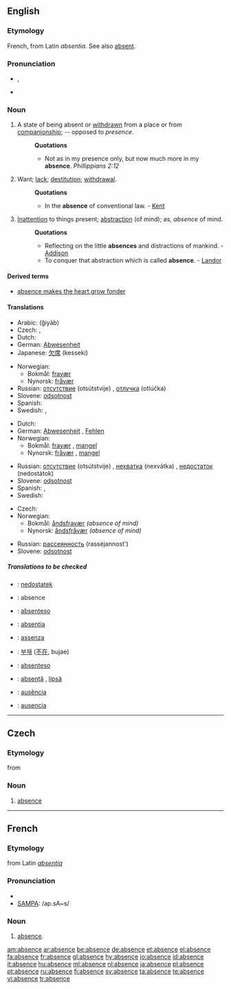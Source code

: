 ==English==

===Etymology===
French, from Latin ''absentia''. See also [[absent]].

===Pronunciation===
*{{IPA|/ˈæbsəns/}}, {{SAMPA|/"{bs@ns/}}
*{{audio|en-us-absence.ogg|Audio (US)}}

===Noun===
{{en-noun}}

#A state of being absent or [[withdrawn]] from a place or from [[companionship]]; -- opposed to ''presence''.
#:'''Quotations'''
#:*Not as in my presence only, but now much more in my '''absence'''. ''Phillippians 2:12''
#Want; [[lack]]; [[destitution]]; [[withdrawal]].
#:'''Quotations'''
#:*In the '''absence''' of conventional law. - [[Kent]]
#[[Inattention]] to things present; [[abstraction]] (of mind); as, ''absence'' of mind.
#:'''Quotations'''
#:*Reflecting on the little '''absences''' and distractions of mankind. - [[Addison]]
#:*To conquer that abstraction which is called '''absence'''. - [[Landor]]

====Derived terms====
*[[absence makes the heart grow fonder]]

====Translations====
{{trans-top|state of being absent}}
* Arabic: {{ARchar|[[غياب]]}} (ğiyāb) {{m}}
* Czech: {{t-|cs|nepřítomnost|f}}, {{t-|cs|absence|f}}
* Dutch: {{t+|nl|afwezigheid|f}}
* German: [[Abwesenheit]] {{f}}
* Japanese: [[欠席]] (kesseki)
{{trans-mid}}
* Norwegian:
** Bokmål: [[fravær]] {{n}}
** Nynorsk: [[fråvær]] {{n}}
* Russian: [[отсутствие]] (otsútstvije) {{n}}, [[отлучка]] (otlúčka) {{f}}
* Slovene: [[odsotnost]] {{f}}
* Spanish: {{t-|es|ausencia|f}}
* Swedish: {{t|sv|frånvaro|c}}, {{t|sv|bortavaro|c}}
{{trans-bottom}}

{{trans-top|want; lack; destitution; withdrawal}}
* Dutch: {{t+|nl|afwezigheid|f}}
* German: [[Abwesenheit]] {{f}}, [[Fehlen]] {{n}}
* Norwegian:
** Bokmål: [[fravær]] {{n}}, [[mangel]] {{m}}
** Nynorsk: [[fråvær]] {{n}}, [[mangel]] {{m}}
{{trans-mid}}
* Russian: [[отсутствие]] (otsútstvije) {{n}}, [[нехватка]] (nexvátka) {{f}}, [[недостаток]] (nedostátok) {{m}}
* Slovene: [[odsotnost]] {{f}}
* Spanish: {{t-|es|ausencia|f}}, {{t+|es|falta|f}}
* Swedish: {{t|sv|frånvaro|c}}
{{trans-bottom}}

{{trans-top|inattention to things present}}
* Czech: {{t-|cs|nepřítomnost|f}}
* Norwegian:
** Bokmål: [[åndsfravær]] {{n}} ''(absence of mind)''
** Nynorsk: [[åndsfråvær]] {{n}} ''(absence of mind)''
{{trans-mid}}
* Russian: [[рассеянность]] (rasséjannost') {{f}}
* Slovene: [[odsotnost]] {{f}}
{{trans-bottom}}

=====Translations to be checked=====
{{checktrans}}

*{{ttbc|Czech}}: [[nedostatek]] {{m}}
*{{ttbc|French}}: absence {{f}}
*{{ttbc|Ido}}: [[absenteso]]
*{{ttbc|Interlingua}}: [[absentia]]
*{{ttbc|Italian}}: [[assenza]] {{f}}
*{{ttbc|Korean}}: [[부재]] ([[不在]], bujae)
*{{ttbc|Novial}}: [[absenteso]]
*{{ttbc|Romanian}}: [[absenţă]] {{f}}, [[lipsă]] {{f}}
*{{ttbc|Portuguese}}: [[ausência]] {{f}}
*{{ttbc|Spanish}}: [[ausencia]] {{f}}


----

==Czech==
===Etymology===
from {{etyl|fr|cs}} {{term|absence}}

===Noun===
{{cs-noun|g=f}}

# [[#English|absence]]

----

==French==
===Etymology===
from Latin ''[[absentia]]''

===Pronunciation===
*{{IPA|/ap.sɑ̃s/}}
*[[w:SAMPA|SAMPA]]: /ap.sA~s/

===Noun===
{{fr-noun|f}}

#[[absence]].

[[am:absence]]
[[ar:absence]]
[[be:absence]]
[[de:absence]]
[[et:absence]]
[[el:absence]]
[[fa:absence]]
[[fr:absence]]
[[gl:absence]]
[[hy:absence]]
[[io:absence]]
[[id:absence]]
[[it:absence]]
[[hu:absence]]
[[ml:absence]]
[[nl:absence]]
[[ja:absence]]
[[pl:absence]]
[[pt:absence]]
[[ru:absence]]
[[fi:absence]]
[[sv:absence]]
[[ta:absence]]
[[te:absence]]
[[vi:absence]]
[[tr:absence]]